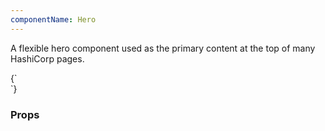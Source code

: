 ```yaml
---
componentName: Hero
---
```


A flexible hero component used as the primary content at the top of many HashiCorp pages.

<LiveComponent>
{`
  <section>
    <div>
      <Hero
        backgroundColor={'black'}
        appearance={'dark'}
        theme={'solutions'}
        eyebrow={'EYEBROW'}
        heading={'Display copy'}
        description={'Body copy, pharetra pellentesque sed elementum risus accumsan et. Tristique tortor, morbi vivamus nibh mollis. Ultrices aliquet sit nibh consequat quam'}
        primaryCta={{
          title: "Primary CTA",
          href: "https://www.hashicorp.com",
        }}
        secondaryCta={{
          children: "Secondary CTA",
          href: "https://www.hashicorp.com",
        }}
        url={"https://hashicorp.wistia.com/medias/glovs5atuj"}
        smallImage={'https://www.datocms-assets.com/2885/1669837469-frame-1.svg'}
        mediumImage={'https://www.datocms-assets.com/2885/1669837472-frame-2.svg'}
        largeImage={'https://www.datocms-assets.com/2885/1669837475-frame-3.svg'}
      />
    </div>
  </section>
`}
</LiveComponent>

<UsageDetails packageJson={packageJson} />

### Props

<PropsTable props={componentProps} />
